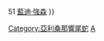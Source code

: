 {{Navbox
|name = 亞利桑那響尾蛇隊退休號碼
| title = [[亞利桑那響尾蛇#退休號碼|<font color="white">亞利桑那響尾蛇隊退休號碼</font>]]
| titlestyle = background:#A71930; color:white; border:2px solid #E3D4AD;
| list1 = {{nowrap begin}} 20 [[路易斯·岡薩雷斯 (1967年)|路易斯·岡薩雷茲]]{{!w}} 51 [[藍迪·強森]]
}}<noinclude>
[[Category:亞利桑那響尾蛇]]
[[Category:美國職棒大聯盟退休號碼|A]]
</noinclude>
